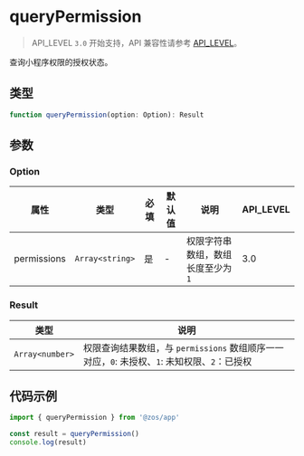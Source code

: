 # queryPermission

> API_LEVEL `3.0` 开始支持，API 兼容性请参考 [API_LEVEL](../../../../guides/framework/device/compatibility.md)。

查询小程序权限的授权状态。

## 类型

```ts
function queryPermission(option: Option): Result
```

## 参数

### Option

| 属性        | 类型                               | 必填 | 默认值 | 说明                               | API_LEVEL |
| ----------- | ---------------------------------- | ---- | ------ | ---------------------------------- | --------- |
| permissions | <code>Array&#60;string&#62;</code> | 是   | -      | 权限字符串数组，数组长度至少为 `1` | 3.0       |

### Result

| 类型                               | 说明                                                                                         |
| ---------------------------------- | -------------------------------------------------------------------------------------------- |
| <code>Array&#60;number&#62;</code> | 权限查询结果数组，与 `permissions` 数组顺序一一对应，`0`: 未授权、`1`: 未知权限、`2`：已授权 |

## 代码示例

```js
import { queryPermission } from '@zos/app'

const result = queryPermission()
console.log(result)
```

